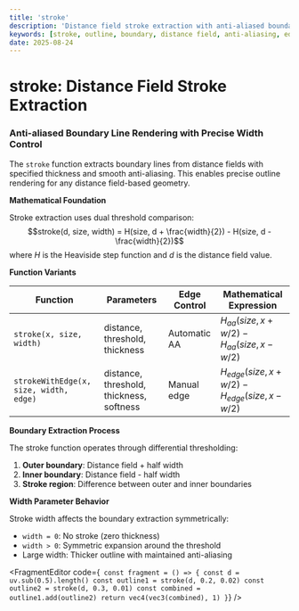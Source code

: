 ```yaml
---
title: 'stroke'
description: 'Distance field stroke extraction with anti-aliased boundary rendering and width control'
keywords: [stroke, outline, boundary, distance field, anti-aliasing, edge, width control]
date: 2025-08-24
---
```



# stroke: Distance Field Stroke Extraction

### Anti-aliased Boundary Line Rendering with Precise Width Control

The `stroke` function extracts boundary lines from distance fields with specified thickness and smooth anti-aliasing. This enables precise outline rendering for any distance field-based geometry.

**Mathematical Foundation**

Stroke extraction uses dual threshold comparison:
$$stroke(d, size, width) = H(size, d + \frac{width}{2}) - H(size, d - \frac{width}{2})$$
where $H$ is the Heaviside step function and $d$ is the distance field value.

**Function Variants**

| Function                               | Parameters                               | Edge Control | Mathematical Expression                             |
| -------------------------------------- | ---------------------------------------- | ------------ | --------------------------------------------------- |
| `stroke(x, size, width)`               | distance, threshold, thickness           | Automatic AA | $H_{aa}(size, x + w/2) - H_{aa}(size, x - w/2)$     |
| `strokeWithEdge(x, size, width, edge)` | distance, threshold, thickness, softness | Manual edge  | $H_{edge}(size, x + w/2) - H_{edge}(size, x - w/2)$ |

**Boundary Extraction Process**

The stroke function operates through differential thresholding:

1. **Outer boundary**: Distance field + half width
2. **Inner boundary**: Distance field - half width
3. **Stroke region**: Difference between outer and inner boundaries

**Width Parameter Behavior**

Stroke width affects the boundary extraction symmetrically:

- `width = 0`: No stroke (zero thickness)
- `width > 0`: Symmetric expansion around the threshold
- Large width: Thicker outline with maintained anti-aliasing

<FragmentEditor
        code={`
const fragment = () => {
        const d = uv.sub(0.5).length()
        const outline1 = stroke(d, 0.2, 0.02)
        const outline2 = stroke(d, 0.3, 0.01)
        const combined = outline1.add(outline2)
        return vec4(vec3(combined), 1)
}`}
/>
